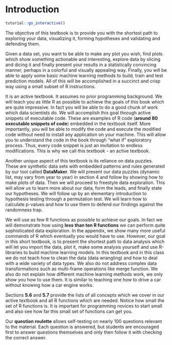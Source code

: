 # Introduction {#intro}

<script src="files/js/dcl.js"></script>
<link rel="stylesheet" href="https://maxcdn.bootstrapcdn.com/bootstrap/3.4.1/css/bootstrap.min.css">
<script src="https://maxcdn.bootstrapcdn.com/bootstrap/3.4.1/js/bootstrap.min.js"></script>

```r
tutorial::go_interactive()
```

<!-- You can label chapter and section titles using `{#label}` after them, e.g., we can reference Chapter \@ref(intro). If you do not manually label them, there will be automatic labels anyway, e.g., Chapter \@ref(methods). -->

<!-- Figures and tables with captions will be placed in `figure` and `table` environments, respectively. -->


<!-- ```{r nice-fig, fig.cap='Here is a nice figure!', out.width='80%', fig.asp=.75, fig.align='center'} -->
<!-- par(mar = c(4, 4, .1, .1)) -->
<!-- plot(pressure, type = 'b', pch = 19) -->
<!-- ``` -->

<!-- Reference a figure by its code chunk label with the `fig:` prefix, e.g., see Figure \@ref(fig:nice-fig). Similarly, you can reference tables generated from `knitr::kable()`, e.g., see Table \@ref(tab:nice-tab). -->

<!-- ```{r nice-tab, tidy=FALSE} -->
<!-- knitr::kable( -->
<!--   head(iris, 20), caption = 'Here is a nice table!', -->
<!--   booktabs = TRUE -->
<!-- ) -->
<!-- ``` -->

<!-- You can write citations, too. For example, we are using the **bookdown** package [@R-bookdown] in this sample book, which was built on top of R Markdown and **knitr** [@xie2015]. -->


The objective of this textbook is to provide you with the shortest path to exploring your data, visualizing it, forming hypotheses and validating and defending them. 

Given a data set, you want to be able to make any plot you wish, find plots which show something actionable and interesting, explore data by slicing and dicing it and finally present your results in a statistically convincing manner, perhaps in a colorful and visually appealing way.  Finally, you will be able to apply some basic machine learning methods to build, train and test prediction models.  All of this will be accomplished in a succinct and crisp way using a small subset of R instructions. 

It is an active textbook. It assumes no prior programming background.  We will teach you as little R as possible to achieve the goals of this book which are quite impressive. In fact you will be able to do a good chunk of work which data scientists do.  We will accomplish this goal through active snippets of executable code. These are examples of R code (**around 80 executable snippets of code**) embedded in  the textbook itself.  More importantly, you will be able to modify the code and execute the modified code without need to install any application on your machine.  This will allow you to understand the code in the book through “what if”  exploratory process. Thus, every code snippet is just an invitation to endless modifications. This is why we call this textbook - an active textbook.

Another unique aspect of this textbook is its reliance on data puzzles. These are synthetic data sets with embedded patterns and rules generated by our tool called **DataMaker**. We will present our data puzzles (dynamic list, may vary from year to year) in section 4 and follow by showing how to make plots of data.  Then we will proceed to freestyle data exploration.  This will allow us to learn  more about our data,  form the leads, and finally state our hypotheses.  We will follow up by an elementary introduction to hypothesis testing through a permutation test.  We will learn how to calculate p-values and how to use them to defend our findings against the  randomness trap.

We will use as few R functions as possible to achieve our goals. In fact we will demonstrate how using **less than ten R functions** we can perform quite sophisticated data exploration. In the appendix, we show many more useful commands of R which eventually you would have to use. However, our goal in this short textbook, is to present the shortest path to data analysis which will let you import the data, plot it, make some analysis yourself and use R-libraries to build machine learning models.  In this textbook and in this class we do not teach how to clean the data (data wrangling) and how to deal with a wide variety of data types. We also do not address complex data transformations such as multi-frame operations like merge function. We also do not explain how different machine learning methods work, we only show you how to use them. It is similar to teaching one how to drive a car without knowing how a car engine works. 

Sections **5.6** and **5.7** provide the lists of all concepts which we cover in our active textbook and all R functions which are needed.  Notice how small the set of R functions is.  It is important for programming novices to start small and also see how far this small set of functions can get you. 

Our **question roulette** allows self-testing on nearly 100 questions relevant to the material. Each question is answered, but students are encouraged first to answer questions themselves and only then follow it with checking the correct answer.










